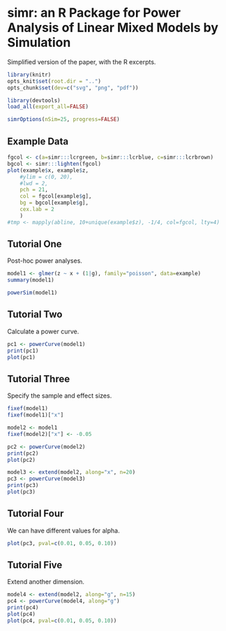 simr: an R Package for Power Analysis of Linear Mixed Models by Simulation
========================================================

Simplified version of the paper, with the R excerpts.

```r
library(knitr)
opts_knit$set(root.dir = "..")
opts_chunk$set(dev=c("svg", "png", "pdf"))
```

```r
library(devtools)
load_all(export_all=FALSE)
```


```r
simrOptions(nSim=25, progress=FALSE)
```

Example Data
------------

```r
fgcol <- c(a=simr:::lcrgreen, b=simr:::lcrblue, c=simr:::lcrbrown)
bgcol <- simr:::lighten(fgcol)
plot(example$x, example$z,
    #ylim = c(0, 20),
    #lwd = 2,
    pch = 21,
    col = fgcol[example$g],
    bg = bgcol[example$g],
    cex.lab = 2
    )
#tmp <- mapply(abline, 10+unique(example$z), -1/4, col=fgcol, lty=4)
```

Tutorial One
------------

Post-hoc power analyses.

```r
model1 <- glmer(z ~ x + (1|g), family="poisson", data=example)
summary(model1)

powerSim(model1)
```

Tutorial Two
------------

Calculate a power curve.

```r
pc1 <- powerCurve(model1)
print(pc1)
plot(pc1)
```

Tutorial Three
--------------

Specify the sample and effect sizes.

```r
fixef(model1)
fixef(model1)["x"]
```

```r
model2 <- model1
fixef(model2)["x"] <- -0.05
```

```r
pc2 <- powerCurve(model2)
print(pc2)
plot(pc2)
```

```r
model3 <- extend(model2, along="x", n=20)
pc3 <- powerCurve(model3)
print(pc3)
plot(pc3)
```

Tutorial Four
-------------

We can have different values for alpha.

```r
plot(pc3, pval=c(0.01, 0.05, 0.10))
```

Tutorial Five
-------------

Extend another dimension.

```r
model4 <- extend(model2, along="g", n=15)
pc4 <- powerCurve(model4, along="g")
print(pc4)
plot(pc4)
plot(pc4, pval=c(0.01, 0.05, 0.10))
```
